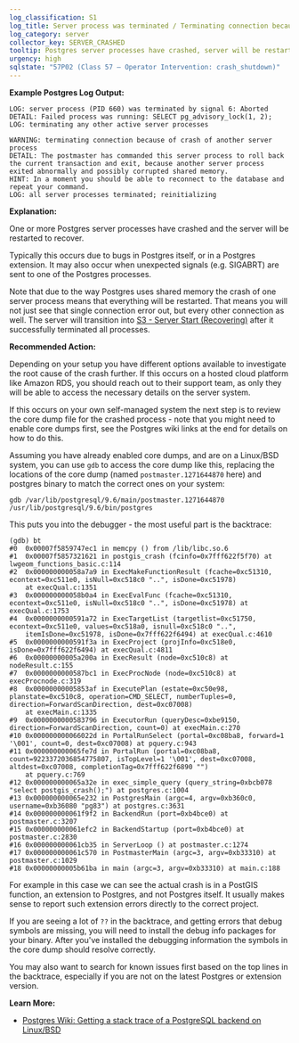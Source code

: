 ```yaml
---
log_classification: S1
log_title: Server process was terminated / Terminating connection because of crash
log_category: server
collector_key: SERVER_CRASHED
tooltip: Postgres server processes have crashed, server will be restarted
urgency: high
sqlstate: "57P02 (Class 57 — Operator Intervention: crash_shutdown)"
---
```


**Example Postgres Log Output:**

```
LOG: server process (PID 660) was terminated by signal 6: Aborted
DETAIL: Failed process was running: SELECT pg_advisory_lock(1, 2);
LOG: terminating any other active server processes
```

```
WARNING: terminating connection because of crash of another server process
DETAIL: The postmaster has commanded this server process to roll back the current transaction and exit, because another server process exited abnormally and possibly corrupted shared memory.
HINT: In a moment you should be able to reconnect to the database and repeat your command.
LOG: all server processes terminated; reinitializing
```

**Explanation:**

One or more Postgres server processes have crashed and the server will be restarted to recover.

Typically this occurs due to bugs in Postgres itself, or in a Postgres extension. It may also occur when unexpected signals (e.g. SIGABRT) are sent to one of the Postgres processes.

Note that due to the way Postgres uses shared memory the crash of one server process means that everything will be restarted. That means you will not just see that single connection error out, but every other connection as well. The server will transition into [S3 - Server Start (Recovering)](/docs/log-insights/server/S3) after it successfully terminated all processes.

**Recommended Action:**

Depending on your setup you have different options available to investigate the root cause of the crash further. If this occurs on a hosted cloud platform like Amazon RDS, you should reach out to their support team, as only they will be able to access the necessary details on the server system.

If this occurs on your own self-managed system the next step is to review the core dump file for the crashed
process - note that you might need to enable core dumps first, see the Postgres wiki links at the end for details
on how to do this.

Assuming you have already enabled core dumps, and are on a Linux/BSD system, you can use `gdb` to access the core dump like this, replacing the locations of the core dump (named `postmaster.1271644870` here) and postgres binary to match the correct ones on your system:

```
gdb /var/lib/postgresql/9.6/main/postmaster.1271644870 /usr/lib/postgresql/9.6/bin/postgres
```

This puts you into the debugger - the most useful part is the backtrace:

```
(gdb) bt
#0  0x00007f5859747ec1 in memcpy () from /lib/libc.so.6
#1  0x00007f5857321621 in postgis_crash (fcinfo=0x7fff622f5f70) at lwgeom_functions_basic.c:114
#2  0x000000000058a7a9 in ExecMakeFunctionResult (fcache=0xc51310, econtext=0xc511e0, isNull=0xc518c0 "..", isDone=0xc51978)
    at execQual.c:1351
#3  0x000000000058b0a4 in ExecEvalFunc (fcache=0xc51310, econtext=0xc511e0, isNull=0xc518c0 "..", isDone=0xc51978) at execQual.c:1753
#4  0x0000000000591a72 in ExecTargetList (targetlist=0xc51750, econtext=0xc511e0, values=0xc518a0, isnull=0xc518c0 "..",
    itemIsDone=0xc51978, isDone=0x7fff622f6494) at execQual.c:4610
#5  0x0000000000591f3a in ExecProject (projInfo=0xc518e0, isDone=0x7fff622f6494) at execQual.c:4811
#6  0x00000000005a200a in ExecResult (node=0xc510c8) at nodeResult.c:155
#7  0x0000000000587bc1 in ExecProcNode (node=0xc510c8) at execProcnode.c:319
#8  0x00000000005853af in ExecutePlan (estate=0xc50e98, planstate=0xc510c8, operation=CMD_SELECT, numberTuples=0, direction=ForwardScanDirection, dest=0xc07008)
    at execMain.c:1335
#9  0x0000000000583796 in ExecutorRun (queryDesc=0xbe9150, direction=ForwardScanDirection, count=0) at execMain.c:270
#10 0x000000000066022d in PortalRunSelect (portal=0xc08ba8, forward=1 '\001', count=0, dest=0xc07008) at pquery.c:943
#11 0x000000000065fe7d in PortalRun (portal=0xc08ba8, count=9223372036854775807, isTopLevel=1 '\001', dest=0xc07008, altdest=0xc07008, completionTag=0x7fff622f6890 "")
    at pquery.c:769
#12 0x000000000065a32e in exec_simple_query (query_string=0xbcb078 "select postgis_crash();") at postgres.c:1004
#13 0x000000000065e232 in PostgresMain (argc=4, argv=0xb360c0, username=0xb36080 "pg83") at postgres.c:3631
#14 0x000000000061f9f2 in BackendRun (port=0xb4bce0) at postmaster.c:3207
#15 0x000000000061efc2 in BackendStartup (port=0xb4bce0) at postmaster.c:2830
#16 0x000000000061cb35 in ServerLoop () at postmaster.c:1274
#17 0x000000000061c570 in PostmasterMain (argc=3, argv=0xb33310) at postmaster.c:1029
#18 0x00000000005b61ba in main (argc=3, argv=0xb33310) at main.c:188
```

For example in this case we can see the actual crash is in a PostGIS function, an extension to Postgres, and not Postgres itself. It usually makes sense to report such extension errors directly to the correct project.

If you are seeing a lot of `??` in the backtrace, and getting errors that debug symbols are missing, you will need to install the debug info packages for your binary. After you've installed the debugging information the symbols in the core dump should resolve correctly.

You may also want to search for known issues first based on the top lines in the backtrace, especially if you are not on the latest Postgres or extension version.

**Learn More:**

* [Postgres Wiki: Getting a stack trace of a PostgreSQL backend on Linux/BSD](https://wiki.postgresql.org/wiki/Getting_a_stack_trace_of_a_running_PostgreSQL_backend_on_Linux/BSD#Getting_a_trace_from_a_randomly_crashing_backend)
